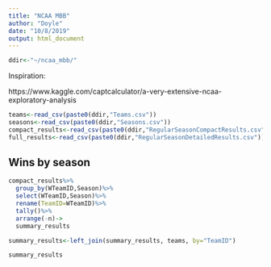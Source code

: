 ```yaml
---
title: "NCAA MBB"
author: "Doyle"
date: "10/8/2019"
output: html_document
---
```


```r
ddir<-"~/ncaa_mbb/"
```

Inspiration:

https://www.kaggle.com/captcalculator/a-very-extensive-ncaa-exploratory-analysis


```r
teams<-read_csv(paste0(ddir,"Teams.csv"))
seasons<-read_csv(paste0(ddir,"Seasons.csv"))
compact_results<-read_csv(paste0(ddir,"RegularSeasonCompactResults.csv"))
full_results<-read_csv(paste0(ddir,"RegularSeasonDetailedResults.csv"))
```

## Wins by season
```r
compact_results%>%
  group_by(WTeamID,Season)%>%
  select(WTeamID,Season)%>%
  rename(TeamID=WTeamID)%>%
  tally()%>%
  arrange(-n)->
  summary_results

summary_results<-left_join(summary_results, teams, by="TeamID")

summary_results
```

